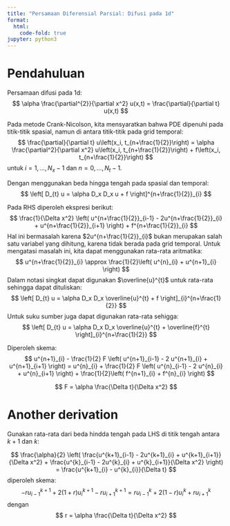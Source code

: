 ```yaml
---
title: "Persamaan Diferensial Parsial: Difusi pada 1d"
format:
  html:
    code-fold: true
jupyter: python3
---
```



# Pendahuluan

Persamaan difusi pada 1d:
$$
\alpha \frac{\partial^{2}}{\partial x^2} u(x,t) = \frac{\partial}{\partial t} u(x,t)
$$

Pada metode Crank-Nicolson, kita mensyaratkan bahwa PDE dipenuhi pada titik-titik
spasial, namun di antara titik-titik pada grid temporal:
$$
\frac{\partial}{\partial t} u\left(x_i, t_{n+\frac{1}{2}}\right) =
\alpha \frac{\partial^2}{\partial x^2} u\left(x_i, t_{n+\frac{1}{2}}\right) +
f\left(x_i, t_{n+\frac{1}{2}}\right)
$$
untuk $i = 1,\ldots,N_x - 1$ dan $n = 0, \ldots, N_t - 1$.

Dengan menggunakan beda hingga tengah pada spasial dan temporal:
$$
\left[ D_{t} u = \alpha D_x D_x u + f \right]^{n+\frac{1}{2}}_{i}
$$

Pada RHS diperoleh ekspresi berikut:
$$
\frac{1}{\Delta x^2} \left( u^{n+\frac{1}{2}}_{i-1} - 2u^{n+\frac{1}{2}}_{i} +
u^{n+\frac{1}{2}}_{i+1} \right) +
f^{n+\frac{1}{2}}_{i}
$$
Hal ini bermasalah karena $2u^{n+\frac{1}{2}}_{i}$ bukan merupakan
salah satu variabel yang dihitung, karena tidak berada pada grid temporal.
Untuk mengatasi masalah ini, kita dapat menggunakan rata-rata aritmatika:
$$
u^{n+\frac{1}{2}}_{i} \approx \frac{1}{2}\left(
u^{n}_{i} + u^{n+1}_{i} \right)
$$
Dalam notasi singkat dapat digunakan $\overline{u}^{t}$ untuk rata-rata
sehingga dapat dituliskan:
$$
\left[
D_{t} u = \alpha D_x D_x \overline{u}^{t} + f
\right]_{i}^{n+\frac{1}{2}}
$$
Untuk suku sumber juga dapat digunakan rata-rata sehigga:
$$
\left[
D_{t} u = \alpha D_x D_x \overline{u}^{t} + \overline{f}^{t}
\right]_{i}^{n+\frac{1}{2}}
$$

Diperoleh skema:
$$
u^{n+1}_{i} - \frac{1}{2} F \left(
u^{n+1}_{i-1} - 2 u^{n+1}_{i} + u^{n+1}_{i+1} \right) =
u^{n}_{i} + \frac{1}{2} F \left(
u^{n}_{i-1} - 2 u^{n}_{i} + u^{n}_{i+1} \right) +
\frac{1}{2}\left( f^{n+1}_{i} + f^{n}_{i} \right)
$$

$$
F = \alpha \frac{\Delta t}{\Delta x^2}
$$

# Another derivation

Gunakan rata-rata dari beda hindda tengah pada LHS di titik tengah antara $k+1$ dan $k$:

$$
\frac{\alpha}{2} \left(
\frac{u^{k+1}_{i-1} - 2u^{k+1}_{i} + u^{k+1}_{i+1}}{\Delta x^2} +
\frac{u^{k}_{i-1} - 2u^{k}_{i} + u^{k}_{i+1}}{\Delta x^2}
\right) =
\frac{u^{k+1}_{i} - u^{k}_{i}}{\Delta t}
$$
diperoleh skema:
$$
-r u^{k+1}_{i-1} + 2(1 + r)u^{k+1}_{i} - ru^{k+1}_{i+1} =
r u^{k}_{i-1} + 2(1 - r)u^{k}_{i} + r u^{k}_{i+1}
$$
dengan
$$
r = \alpha \frac{\Delta t}{\Delta x^2}
$$